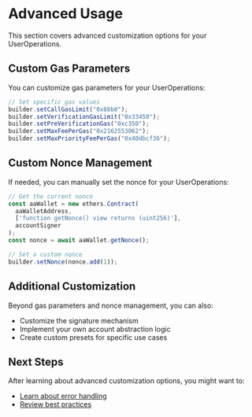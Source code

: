 

# Advanced Usage

This section covers advanced customization options for your UserOperations.

## Custom Gas Parameters

You can customize gas parameters for your UserOperations:

```typescript
// Set specific gas values
builder.setCallGasLimit("0x88b8");
builder.setVerificationGasLimit("0x33450");
builder.setPreVerificationGas("0xc350");
builder.setMaxFeePerGas("0x2162553062");
builder.setMaxPriorityFeePerGas("0x40dbcf36");
```

## Custom Nonce Management

If needed, you can manually set the nonce for your UserOperations:

```typescript
// Get the current nonce
const aaWallet = new ethers.Contract(
  aaWalletAddress,
  ['function getNonce() view returns (uint256)'],
  accountSigner
);
const nonce = await aaWallet.getNonce();

// Set a custom nonce
builder.setNonce(nonce.add(1));
```

## Additional Customization

Beyond gas parameters and nonce management, you can also:

- Customize the signature mechanism
- Implement your own account abstraction logic
- Create custom presets for specific use cases

## Next Steps

After learning about advanced customization options, you might want to:
- [Learn about error handling](/en/developer-tools/user-op-sdk/error-handling)
- [Review best practices](/en/developer-tools/user-op-sdk/best-practices)



<PageFeedback path="/en/developer-tools/user-op-sdk/advanced-usage" />
